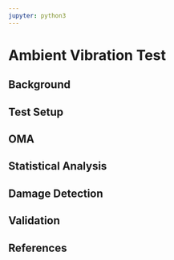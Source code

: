 ```yaml
---
jupyter: python3
---
```


# Ambient Vibration Test

## Background

## Test Setup

## OMA

## Statistical Analysis

## Damage Detection

## Validation

## References
